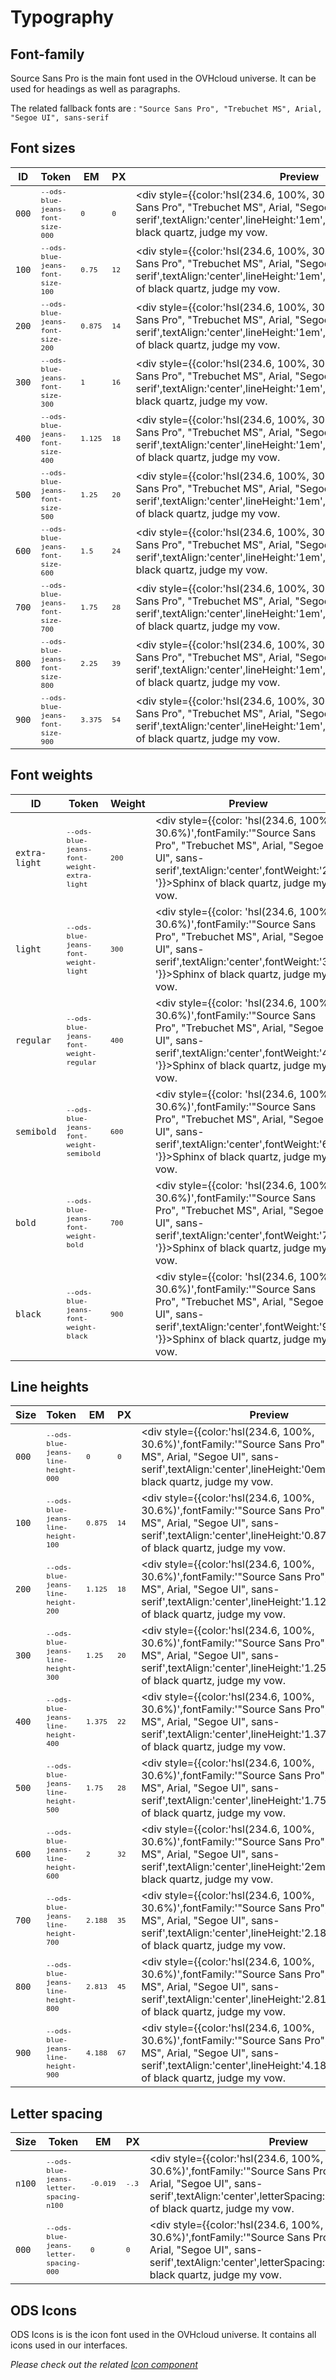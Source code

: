 <div style={{
    position: 'absolute',
    inset: '5em'
}}>

# Typography

## Font-family
Source Sans Pro is the main font used in the OVHcloud universe. It can be used for headings as well as paragraphs.

The related fallback fonts are :
`"Source Sans Pro", "Trebuchet MS", Arial, "Segoe UI", sans-serif`

## Font sizes
| ID    | Token                                           | EM                     | PX                  | Preview                                                                                                                                                                                                                         | Comments |
|-------|-------------------------------------------------|------------------------|---------------------|---------------------------------------------------------------------------------------------------------------------------------------------------------------------------------------------------------------------------------|----------|
| `000` | <small>`--ods-blue-jeans-font-size-000`</small> | <small>`0`</small>     | <small>`0`</small>  | <div style={{color:'hsl(234.6, 100%, 30.6%)',fontFamily:'"Source Sans Pro", "Trebuchet MS", Arial, "Segoe UI", sans-serif',textAlign:'center',lineHeight:'1em',fontSize:'0em'}}>Sphinx of black quartz, judge my vow.</div>     |          |
| `100` | <small>`--ods-blue-jeans-font-size-100`</small> | <small>`0.75`</small>  | <small>`12`</small> | <div style={{color:'hsl(234.6, 100%, 30.6%)',fontFamily:'"Source Sans Pro", "Trebuchet MS", Arial, "Segoe UI", sans-serif',textAlign:'center',lineHeight:'1em',fontSize:'0.75em'}}>Sphinx of black quartz, judge my vow.</div>  |          |
| `200` | <small>`--ods-blue-jeans-font-size-200`</small> | <small>`0.875`</small> | <small>`14`</small> | <div style={{color:'hsl(234.6, 100%, 30.6%)',fontFamily:'"Source Sans Pro", "Trebuchet MS", Arial, "Segoe UI", sans-serif',textAlign:'center',lineHeight:'1em',fontSize:'0.875em'}}>Sphinx of black quartz, judge my vow.</div> |          |
| `300` | <small>`--ods-blue-jeans-font-size-300`</small> | <small>`1`</small>     | <small>`16`</small> | <div style={{color:'hsl(234.6, 100%, 30.6%)',fontFamily:'"Source Sans Pro", "Trebuchet MS", Arial, "Segoe UI", sans-serif',textAlign:'center',lineHeight:'1em',fontSize:'1em'}}>Sphinx of black quartz, judge my vow.</div>     |          |
| `400` | <small>`--ods-blue-jeans-font-size-400`</small> | <small>`1.125`</small> | <small>`18`</small> | <div style={{color:'hsl(234.6, 100%, 30.6%)',fontFamily:'"Source Sans Pro", "Trebuchet MS", Arial, "Segoe UI", sans-serif',textAlign:'center',lineHeight:'1em',fontSize:'1.125em'}}>Sphinx of black quartz, judge my vow.</div> |          |
| `500` | <small>`--ods-blue-jeans-font-size-500`</small> | <small>`1.25`</small>  | <small>`20`</small> | <div style={{color:'hsl(234.6, 100%, 30.6%)',fontFamily:'"Source Sans Pro", "Trebuchet MS", Arial, "Segoe UI", sans-serif',textAlign:'center',lineHeight:'1em',fontSize:'1.25em'}}>Sphinx of black quartz, judge my vow.</div>  |          |
| `600` | <small>`--ods-blue-jeans-font-size-600`</small> | <small>`1.5`</small>   | <small>`24`</small> | <div style={{color:'hsl(234.6, 100%, 30.6%)',fontFamily:'"Source Sans Pro", "Trebuchet MS", Arial, "Segoe UI", sans-serif',textAlign:'center',lineHeight:'1em',fontSize:'1.5em'}}>Sphinx of black quartz, judge my vow.</div>   |          |
| `700` | <small>`--ods-blue-jeans-font-size-700`</small> | <small>`1.75`</small>  | <small>`28`</small> | <div style={{color:'hsl(234.6, 100%, 30.6%)',fontFamily:'"Source Sans Pro", "Trebuchet MS", Arial, "Segoe UI", sans-serif',textAlign:'center',lineHeight:'1em',fontSize:'1.75em'}}>Sphinx of black quartz, judge my vow.</div>  |          |
| `800` | <small>`--ods-blue-jeans-font-size-800`</small> | <small>`2.25`</small>  | <small>`39`</small> | <div style={{color:'hsl(234.6, 100%, 30.6%)',fontFamily:'"Source Sans Pro", "Trebuchet MS", Arial, "Segoe UI", sans-serif',textAlign:'center',lineHeight:'1em',fontSize:'2.25em'}}>Sphinx of black quartz, judge my vow.</div>  |          |
| `900` | <small>`--ods-blue-jeans-font-size-900`</small> | <small>`3.375`</small> | <small>`54`</small> | <div style={{color:'hsl(234.6, 100%, 30.6%)',fontFamily:'"Source Sans Pro", "Trebuchet MS", Arial, "Segoe UI", sans-serif',textAlign:'center',lineHeight:'1em',fontSize:'3.375em'}}>Sphinx of black quartz, judge my vow.</div> |

## Font weights
| ID            | Token                                                     | Weight               | Preview                                                                                                                                                                                                        | Comments |
|---------------|-----------------------------------------------------------|----------------------|----------------------------------------------------------------------------------------------------------------------------------------------------------------------------------------------------------------|----------|
| `extra-light` | <small>`--ods-blue-jeans-font-weight-extra-light`</small> | <small>`200`</small> | <div style={{color: 'hsl(234.6, 100%, 30.6%)',fontFamily:'"Source Sans Pro", "Trebuchet MS", Arial, "Segoe UI", sans-serif',textAlign:'center',fontWeight:'200 '}}>Sphinx of black quartz, judge my vow.</div> |          |
| `light`       | <small>`--ods-blue-jeans-font-weight-light`</small>       | <small>`300`</small> | <div style={{color: 'hsl(234.6, 100%, 30.6%)',fontFamily:'"Source Sans Pro", "Trebuchet MS", Arial, "Segoe UI", sans-serif',textAlign:'center',fontWeight:'300 '}}>Sphinx of black quartz, judge my vow.</div> |          |
| `regular`     | <small>`--ods-blue-jeans-font-weight-regular`</small>     | <small>`400`</small> | <div style={{color: 'hsl(234.6, 100%, 30.6%)',fontFamily:'"Source Sans Pro", "Trebuchet MS", Arial, "Segoe UI", sans-serif',textAlign:'center',fontWeight:'400 '}}>Sphinx of black quartz, judge my vow.</div> |          |
| `semibold`    | <small>`--ods-blue-jeans-font-weight-semibold`</small>    | <small>`600`</small> | <div style={{color: 'hsl(234.6, 100%, 30.6%)',fontFamily:'"Source Sans Pro", "Trebuchet MS", Arial, "Segoe UI", sans-serif',textAlign:'center',fontWeight:'600 '}}>Sphinx of black quartz, judge my vow.</div> |          |
| `bold`        | <small>`--ods-blue-jeans-font-weight-bold`</small>        | <small>`700`</small> | <div style={{color: 'hsl(234.6, 100%, 30.6%)',fontFamily:'"Source Sans Pro", "Trebuchet MS", Arial, "Segoe UI", sans-serif',textAlign:'center',fontWeight:'700 '}}>Sphinx of black quartz, judge my vow.</div> |          |
| `black`       | <small>`--ods-blue-jeans-font-weight-black`</small>       | <small>`900`</small> | <div style={{color: 'hsl(234.6, 100%, 30.6%)',fontFamily:'"Source Sans Pro", "Trebuchet MS", Arial, "Segoe UI", sans-serif',textAlign:'center',fontWeight:'900 '}}>Sphinx of black quartz, judge my vow.</div> |

## Line heights
| Size  | Token                                             | EM                     | PX                  | Preview                                                                                                                                                                                                          | Comments |
|-------|---------------------------------------------------|------------------------|---------------------|------------------------------------------------------------------------------------------------------------------------------------------------------------------------------------------------------------------|----------|
| `000` | <small>`--ods-blue-jeans-line-height-000`</small> | <small>`0`</small>     | <small>`0`</small>  | <div style={{color:'hsl(234.6, 100%, 30.6%)',fontFamily:'"Source Sans Pro", "Trebuchet MS", Arial, "Segoe UI", sans-serif',textAlign:'center',lineHeight:'0em'}}>Sphinx of black quartz, judge my vow.</div>     |          |
| `100` | <small>`--ods-blue-jeans-line-height-100`</small> | <small>`0.875`</small> | <small>`14`</small> | <div style={{color:'hsl(234.6, 100%, 30.6%)',fontFamily:'"Source Sans Pro", "Trebuchet MS", Arial, "Segoe UI", sans-serif',textAlign:'center',lineHeight:'0.875em'}}>Sphinx of black quartz, judge my vow.</div> |          |
| `200` | <small>`--ods-blue-jeans-line-height-200`</small> | <small>`1.125`</small> | <small>`18`</small> | <div style={{color:'hsl(234.6, 100%, 30.6%)',fontFamily:'"Source Sans Pro", "Trebuchet MS", Arial, "Segoe UI", sans-serif',textAlign:'center',lineHeight:'1.125em'}}>Sphinx of black quartz, judge my vow.</div> |          |
| `300` | <small>`--ods-blue-jeans-line-height-300`</small> | <small>`1.25`</small>  | <small>`20`</small> | <div style={{color:'hsl(234.6, 100%, 30.6%)',fontFamily:'"Source Sans Pro", "Trebuchet MS", Arial, "Segoe UI", sans-serif',textAlign:'center',lineHeight:'1.25em'}}>Sphinx of black quartz, judge my vow.</div>  |          |
| `400` | <small>`--ods-blue-jeans-line-height-400`</small> | <small>`1.375`</small> | <small>`22`</small> | <div style={{color:'hsl(234.6, 100%, 30.6%)',fontFamily:'"Source Sans Pro", "Trebuchet MS", Arial, "Segoe UI", sans-serif',textAlign:'center',lineHeight:'1.375em'}}>Sphinx of black quartz, judge my vow.</div> |          |
| `500` | <small>`--ods-blue-jeans-line-height-500`</small> | <small>`1.75`</small>  | <small>`28`</small> | <div style={{color:'hsl(234.6, 100%, 30.6%)',fontFamily:'"Source Sans Pro", "Trebuchet MS", Arial, "Segoe UI", sans-serif',textAlign:'center',lineHeight:'1.75em'}}>Sphinx of black quartz, judge my vow.</div>  |          |
| `600` | <small>`--ods-blue-jeans-line-height-600`</small> | <small>`2`</small>     | <small>`32`</small> | <div style={{color:'hsl(234.6, 100%, 30.6%)',fontFamily:'"Source Sans Pro", "Trebuchet MS", Arial, "Segoe UI", sans-serif',textAlign:'center',lineHeight:'2em'}}>Sphinx of black quartz, judge my vow.</div>     |          |
| `700` | <small>`--ods-blue-jeans-line-height-700`</small> | <small>`2.188`</small> | <small>`35`</small> | <div style={{color:'hsl(234.6, 100%, 30.6%)',fontFamily:'"Source Sans Pro", "Trebuchet MS", Arial, "Segoe UI", sans-serif',textAlign:'center',lineHeight:'2.188em'}}>Sphinx of black quartz, judge my vow.</div> |          |
| `800` | <small>`--ods-blue-jeans-line-height-800`</small> | <small>`2.813`</small> | <small>`45`</small> | <div style={{color:'hsl(234.6, 100%, 30.6%)',fontFamily:'"Source Sans Pro", "Trebuchet MS", Arial, "Segoe UI", sans-serif',textAlign:'center',lineHeight:'2.813em'}}>Sphinx of black quartz, judge my vow.</div> |          |
| `900` | <small>`--ods-blue-jeans-line-height-900`</small> | <small>`4.188`</small> | <small>`67`</small> | <div style={{color:'hsl(234.6, 100%, 30.6%)',fontFamily:'"Source Sans Pro", "Trebuchet MS", Arial, "Segoe UI", sans-serif',textAlign:'center',lineHeight:'4.188em'}}>Sphinx of black quartz, judge my vow.</div> |

## Letter spacing
| Size   | Token                                                 | EM                      | PX                   | Preview                                                                                                                                                                                                              | Comments |
|--------|-------------------------------------------------------|-------------------------|----------------------|----------------------------------------------------------------------------------------------------------------------------------------------------------------------------------------------------------------------|----------|
| `n100` | <small>`--ods-blue-jeans-letter-spacing-n100`</small> | <small>`-0.019`</small> | <small>`-.3`</small> | <div style={{color:'hsl(234.6, 100%, 30.6%)',fontFamily:'"Source Sans Pro", "Trebuchet MS", Arial, "Segoe UI", sans-serif',textAlign:'center',letterSpacing:'-0.019em'}}>Sphinx of black quartz, judge my vow.</div> |          |
| `000`  | <small>`--ods-blue-jeans-letter-spacing-000`</small>  | <small>`0`</small>      | <small>`0`</small>   | <div style={{color:'hsl(234.6, 100%, 30.6%)',fontFamily:'"Source Sans Pro", "Trebuchet MS", Arial, "Segoe UI", sans-serif',textAlign:'center',letterSpacing:'0em'}}>Sphinx of black quartz, judge my vow.</div>      |

## ODS Icons
ODS Icons is is the icon font used in the OVHcloud universe. It contains all icons used in our interfaces.

_Please check out the related [Icon component](/story/ui-components-icon-atom-web-component--all)_

</div>

